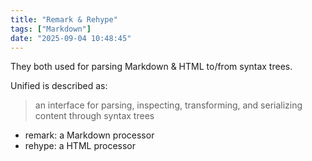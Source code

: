 ```yaml
---
title: "Remark & Rehype"
tags: ["Markdown"]
date: "2025-09-04 10:48:45"
---
```


They both used for parsing Markdown & HTML to/from syntax trees.

Unified is described as:

> an interface for parsing, inspecting, transforming, and serializing content through syntax trees

- remark: a Markdown processor
- rehype: a HTML processor

 